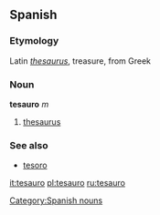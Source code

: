 ==Spanish==
===Etymology===
Latin ''[[thesaurus]]'', treasure, from Greek
===Noun===
'''tesauro''' ''m''
#[[thesaurus]]
===See also===
* [[tesoro]]

[[Category:Spanish nouns]]

[[it:tesauro]]
[[pl:tesauro]]
[[ru:tesauro]]